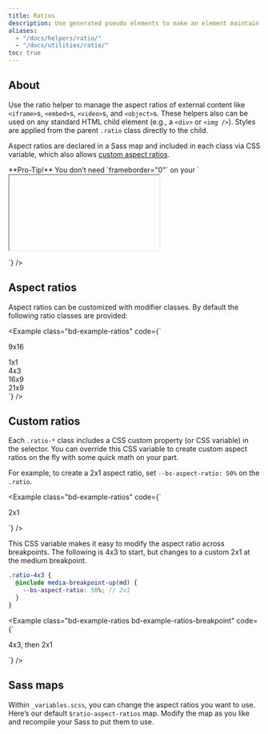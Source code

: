 ```yaml
---
title: Ratios
description: Use generated pseudo elements to make an element maintain the aspect ratio of your choosing. Perfect for responsively handling video or slideshow embeds based on the width of the parent.
aliases:
  - "/docs/helpers/ratio/"
  - "/docs/utilities/ratio/"
toc: true
---
```


## About

Use the ratio helper to manage the aspect ratios of external content like `<iframe>`s, `<embed>`s, `<video>`s, and `<object>`s. These helpers also can be used on any standard HTML child element (e.g., a `<div>` or `<img />`). Styles are applied from the parent `.ratio` class directly to the child.

Aspect ratios are declared in a Sass map and included in each class via CSS variable, which also allows [custom aspect ratios](#custom-ratios).

<Callout type="info">
**Pro-Tip!** You don’t need `frameborder="0"` on your `<iframe>`s as we override that for you in [Reboot]([[docsref:/content/reboot]]).
</Callout>

## Example

Wrap any embed, like an `<iframe>`, in a parent element with `.ratio` and an aspect ratio class. The immediate child element is automatically sized thanks to our universal selector `.ratio > *`.

<Example code={`<div class="ratio ratio-16x9">
    <iframe src="https://www.youtube-nocookie.com/embed/zpOULjyy-n8?rel=0" title="YouTube video" allowfullscreen></iframe>
  </div>`} />

## Aspect ratios

Aspect ratios can be customized with modifier classes. By default the following ratio classes are provided:

<Example class="bd-example-ratios" code={`<div class="ratio ratio-9x16">
    <div>9x16</div>
  </div>
  <div class="ratio ratio-1x1">
    <div>1x1</div>
  </div>
  <div class="ratio ratio-4x3">
    <div>4x3</div>
  </div>
  <div class="ratio ratio-16x9">
    <div>16x9</div>
  </div>
  <div class="ratio ratio-21x9">
    <div>21x9</div>
  </div>`} />

## Custom ratios

Each `.ratio-*` class includes a CSS custom property (or CSS variable) in the selector. You can override this CSS variable to create custom aspect ratios on the fly with some quick math on your part.

For example, to create a 2x1 aspect ratio, set `--bs-aspect-ratio: 50%` on the `.ratio`.

<Example class="bd-example-ratios" code={`<div class="ratio" style="--bs-aspect-ratio: 50%;">
    <div>2x1</div>
  </div>`} />

This CSS variable makes it easy to modify the aspect ratio across breakpoints. The following is 4x3 to start, but changes to a custom 2x1 at the medium breakpoint.

```scss
.ratio-4x3 {
  @include media-breakpoint-up(md) {
    --bs-aspect-ratio: 50%; // 2x1
  }
}
```

<Example class="bd-example-ratios bd-example-ratios-breakpoint" code={`<div class="ratio ratio-4x3">
    <div>4x3, then 2x1</div>
  </div>`} />


## Sass maps

Within `_variables.scss`, you can change the aspect ratios you want to use. Here’s our default `$ratio-aspect-ratios` map. Modify the map as you like and recompile your Sass to put them to use.

<ScssDocs name="aspect-ratios" file="scss/_variables.scss" />
